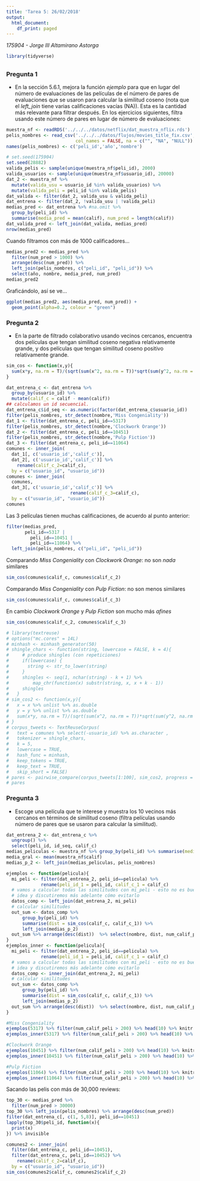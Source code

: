 ```yaml
---
title: 'Tarea 5: 26/02/2018'
output:
  html_document:
    df_print: paged
---
```


_175904 - Jorge III Altamirano Astorga_

```r
library(tidyverse)
```
## {.tabset}

### Pregunta 1

- En la sección 5.6.1, mejora la función *ejemplo* para que en lugar del número
de evaluaciones de las películas de el número de pares de evaluaciones que se usaron
para calcular la similitud coseno (nota que el *left_join* tiene varias calificaciones
vacías (NA)). Esta es la cantidad más relevante para filtrar después. En los ejercicios siguientes, filtra usando este número de pares en lugar de número de evaluaciones:

```r
muestra_nf <- readRDS('../../../datos/netflix/dat_muestra_nflix.rds')
pelis_nombres <- read_csv('../../../datos/flujos/movies_title_fix.csv', 
                          col_names = FALSE, na = c("", "NA", "NULL"))
names(pelis_nombres) <- c('peli_id','año','nombre')
```


```r
# set.seed(175904)
set.seed(28882)
valida_pelis <- sample(unique(muestra_nf$peli_id), 2000)
valida_usuarios <- sample(unique(muestra_nf$usuario_id), 20000)
dat_2 <- muestra_nf %>%
  mutate(valida_usu = usuario_id %in% valida_usuarios) %>%
  mutate(valida_peli = peli_id %in% valida_pelis)
dat_valida <- filter(dat_2, valida_usu & valida_peli)
dat_entrena <- filter(dat_2, !valida_usu | !valida_peli)
medias_pred <- dat_entrena %>% #na.omit %>%
  group_by(peli_id) %>%
  summarise(media_pred = mean(calif), num_pred = length(calif))
dat_valida_pred <- left_join(dat_valida, medias_pred)
nrow(medias_pred)
```

Cuando filtramos con más de 1000 calificadores...

```r
medias_pred2 <- medias_pred %>% 
  filter(num_pred > 1000) %>%
  arrange(desc(num_pred)) %>% 
  left_join(pelis_nombres, c("peli_id", "peli_id")) %>% 
  select(año, nombre, media_pred, num_pred)
medias_pred2
```

Graficándolo, así se ve...

```r
ggplot(medias_pred2, aes(media_pred, num_pred)) + 
  geom_point(alpha=0.2, colour = "green")
```


### Pregunta 2

- En la parte de filtrado colaborativo usando vecinos cercanos, encuentra dos películas que
tengan similitud coseno negativa relativamente grande, y dos películas que tengan
similitud coseno positivo relativamente grande.

```r
sim_cos <- function(x,y){
  sum(x*y, na.rm = T)/(sqrt(sum(x^2, na.rm = T))*sqrt(sum(y^2, na.rm = T)))
}
```

```r
dat_entrena_c <- dat_entrena %>%
  group_by(usuario_id) %>%
  mutate(calif_c = calif - mean(calif))
## calculamos un id secuencial.
dat_entrena_c$id_seq <- as.numeric(factor(dat_entrena_c$usuario_id))
filter(pelis_nombres, str_detect(nombre,'Miss Congeniality'))
dat_1 <- filter(dat_entrena_c, peli_id==5317)
filter(pelis_nombres, str_detect(nombre,'Clockwork Orange'))
dat_2 <- filter(dat_entrena_c, peli_id==10451)
filter(pelis_nombres, str_detect(nombre,'Pulp Fiction'))
dat_3 <- filter(dat_entrena_c, peli_id==11064)
comunes <- inner_join(
  dat_1[, c('usuario_id','calif_c')], 
  dat_2[, c('usuario_id','calif_c')] %>%
    rename(calif_c_2=calif_c), 
  by = c("usuario_id", "usuario_id"))
comunes <- inner_join(
  comunes, 
  dat_3[, c('usuario_id','calif_c')] %>% 
                        rename(calif_c_3=calif_c), 
  by = c("usuario_id", "usuario_id"))
comunes
```

Las 3 películas tienen muchas calificaciones, de acuerdo al punto anterior:

```r
filter(medias_pred, 
       peli_id==5317 | 
         peli_id==10451 |
         peli_id==11064) %>% 
  left_join(pelis_nombres, c("peli_id", "peli_id"))
```

Comparando _Miss Congeniality_ con _Clockwork Orange_: no son *nada* similares
```r
sim_cos(comunes$calif_c, comunes$calif_c_2)
```

Comparando _Miss Congeniality_ con _Pulp Fiction_: no son menos similares
```r
sim_cos(comunes$calif_c, comunes$calif_c_3)
```

En cambio _Clockwork Orange_ y _Pulp Fiction_ son mucho más _afines_

```r
sim_cos(comunes$calif_c_2, comunes$calif_c_3)
```

```r
# library(textreuse)
# options("mc.cores" = 14L)
# minhash <- minhash_generator(50)
# shingle_chars <- function(string, lowercase = FALSE, k = 4){
#     # produce shingles (con repeticiones)
#     if(lowercase) {
#       string <- str_to_lower(string)
#     }
#     shingles <- seq(1, nchar(string) - k + 1) %>%
#         map_chr(function(x) substr(string, x, x + k - 1))
#     shingles
#   }
# sim_cos2 <- function(x,y){
#   x = x %>% unlist %>% as.double
#   y = y %>% unlist %>% as.double
#   sum(x*y, na.rm = T)/(sqrt(sum(x^2, na.rm = T))*sqrt(sum(y^2, na.rm = T)))
# }
# corpus_tweets <- TextReuseCorpus(
#   text = comunes %>% select(-usuario_id) %>% as.character , 
#   tokenizer = shingle_chars, 
#   k = 5, 
#   lowercase = TRUE,
#   hash_func = minhash,
#   keep_tokens = TRUE,
#   keep_text = TRUE, 
#   skip_short = FALSE)
# pares <- pairwise_compare(corpus_tweets[1:100], sim_cos2, progress = F)
# pares 
```

### Pregunta 3

- Escoge una película que te interese y muestra los 10 vecinos más cercanos en términos
de similitud coseno (filtra películas usando número de pares que se usaron para calcular 
la similitud).

```r
dat_entrena_2 <- dat_entrena_c %>% 
  ungroup() %>% 
  select(peli_id, id_seq, calif_c)
medias_peliculas <- muestra_nf %>% group_by(peli_id) %>% summarise(media_peli = mean(calif), num_calif_peli = length(calif))
media_gral <- mean(muestra_nf$calif)
medias_p_2 <- left_join(medias_peliculas, pelis_nombres)

ejemplos <- function(pelicula){
  mi_peli <- filter(dat_entrena_2, peli_id==pelicula) %>% 
             rename(peli_id_1 = peli_id, calif_c_1 = calif_c)
  # vamos a calcular todas las similitudes con mi_peli - esto no es buena
  # idea y discutiremos más adelante cómo evitarlo
  datos_comp <- left_join(dat_entrena_2, mi_peli)
  # calcular similitudes
  out_sum <- datos_comp %>% 
      group_by(peli_id) %>%
      summarise(dist = sim_cos(calif_c, calif_c_1)) %>% 
      left_join(medias_p_2)
  out_sum %>% arrange(desc(dist))  %>% select(nombre, dist, num_calif_peli)
}
ejemplos_inner <- function(pelicula){
  mi_peli <- filter(dat_entrena_2, peli_id==pelicula) %>% 
             rename(peli_id_1 = peli_id, calif_c_1 = calif_c)
  # vamos a calcular todas las similitudes con mi_peli - esto no es buena
  # idea y discutiremos más adelante cómo evitarlo
  datos_comp <- inner_join(dat_entrena_2, mi_peli)
  # calcular similitudes
  out_sum <- datos_comp %>% 
      group_by(peli_id) %>%
      summarise(dist = sim_cos(calif_c, calif_c_1)) %>% 
      left_join(medias_p_2)
  out_sum %>% arrange(desc(dist))  %>% select(nombre, dist, num_calif_peli)
}
```


```r
#Miss Congeniality
ejemplos(5317) %>% filter(num_calif_peli > 200) %>% head(10) %>% knitr::kable()
ejemplos_inner(5317) %>% filter(num_calif_peli > 200) %>% head(10) %>% knitr::kable()
```

```r
#Clockwork Orange
ejemplos(10451) %>% filter(num_calif_peli > 200) %>% head(10) %>% knitr::kable()
ejemplos_inner(10451) %>% filter(num_calif_peli > 200) %>% head(10) %>% knitr::kable()
```


```r
#Pulp Fiction
ejemplos(11064) %>% filter(num_calif_peli > 200) %>% head(10) %>% knitr::kable()
ejemplos_inner(11064) %>% filter(num_calif_peli > 200) %>% head(10) %>% knitr::kable()
```

Sacando las pelis con más de 30,000 reviews:

```r
top_30 <- medias_pred %>% 
  filter(num_pred > 30000)
top_30 %>% left_join(pelis_nombres) %>% arrange(desc(num_pred))
filter(dat_entrena_c[, c(1, 5,8)], peli_id==10451)
lapply(top_30$peli_id, function(x){
  print(x)
}) %>% invisible
```

```r
comunes2 <- inner_join(
  filter(dat_entrena_c, peli_id==10451), 
  filter(dat_entrena_c, peli_id==10452) %>%
    rename(calif_c_2=calif_c), 
  by = c("usuario_id", "usuario_id"))
sim_cos(comunes2$calif_c, comunes2$calif_c_2)
```

